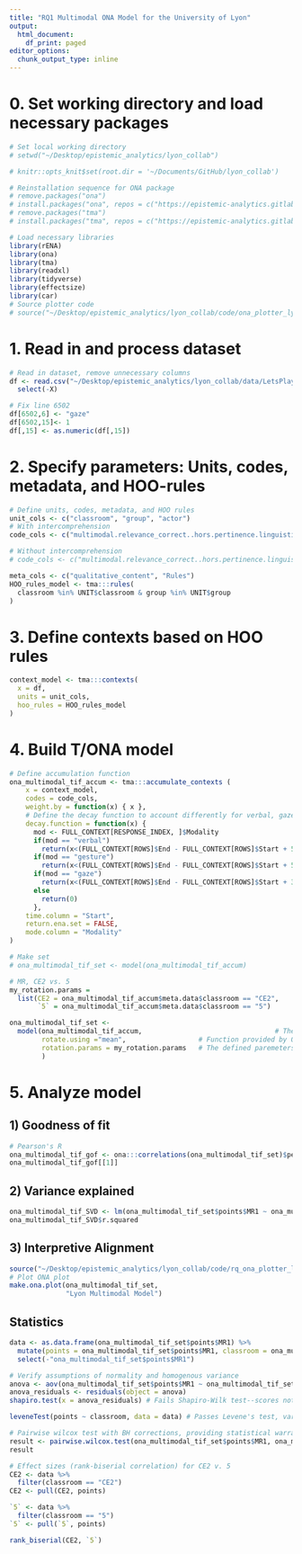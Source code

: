 ```yaml
---
title: "RQ1 Multimodal ONA Model for the University of Lyon"
output:
  html_document:
    df_print: paged
editor_options: 
  chunk_output_type: inline
---
```


# 0. Set working directory and load necessary packages 
```r
# Set local working directory
# setwd("~/Desktop/epistemic_analytics/lyon_collab")
```

```r
# knitr::opts_knit$set(root.dir = '~/Documents/GitHub/lyon_collab')
```

```r
# Reinstallation sequence for ONA package
# remove.packages("ona")
# install.packages("ona", repos = c("https://epistemic-analytics.gitlab.io/qe-packages/ona/cran/", "https://cran.rstudio.org"))
# remove.packages("tma")
# install.packages("tma", repos = c("https://epistemic-analytics.gitlab.io/qe-packages/tma/cran/", "https://cran.rstudio.org"))

# Load necessary libraries 
library(rENA)
library(ona) 
library(tma)
library(readxl)
library(tidyverse)
library(effectsize)
library(car)
# Source plotter code
# source("~/Desktop/epistemic_analytics/lyon_collab/code/ona_plotter_lyon.R")
```

# 1. Read in and process dataset
```r
# Read in dataset, remove unnecessary columns 
df <- read.csv("~/Desktop/epistemic_analytics/lyon_collab/data/LetsPlay_TMA_1stmodel.csv") %>%
  select(-X)

# Fix line 6502 
df[6502,6] <- "gaze"
df[6502,15]<- 1
df[,15] <- as.numeric(df[,15])
```

# 2. Specify parameters: Units, codes, metadata, and HOO-rules 
```r
# Define units, codes, metadata, and HOO rules
unit_cols <- c("classroom", "group", "actor")
# With intercomprehension
code_cols <- c("multimodal.relevance_correct..hors.pertinence.linguistique.", "multimodal.relevance_correct.and.complete", "multimodal.relevance_correct.and.incomplete", "multimodal.relevance_incorrect","verbal.relevance_correct.and.complete",            "verbal.relevance_correct.and.incomplete", "verbal.relevance_incorrect", "Intercomprehension.checks_VIC.collective", "Intercomprehension.checks_VIC.individuelle")

# Without intercomprehension
# code_cols <- c("multimodal.relevance_correct..hors.pertinence.linguistique.", "multimodal.relevance_correct.and.complete", "multimodal.relevance_correct.and.incomplete", "multimodal.relevance_incorrect","verbal.relevance_correct.and.complete",            "verbal.relevance_correct.and.incomplete", "verbal.relevance_incorrect")

meta_cols <- c("qualitative_content", "Rules")
HOO_rules_model <- tma:::rules( 
  classroom %in% UNIT$classroom & group %in% UNIT$group 
)
```

# 3. Define contexts based on HOO rules
```r
context_model <- tma:::contexts(
  x = df,
  units = unit_cols,
  hoo_rules = HOO_rules_model
)
```

# 4. Build T/ONA model
```r
# Define accumulation function
ona_multimodal_tif_accum <- tma:::accumulate_contexts (
    x = context_model,
    codes = code_cols,
    weight.by = function(x) { x },
    # Define the decay function to account differently for verbal, gaze, and gesture, arbitrary values selected
    decay.function = function(x) {
      mod <- FULL_CONTEXT[RESPONSE_INDEX, ]$Modality
      if(mod == "verbal")
        return(x<(FULL_CONTEXT[ROWS]$End - FULL_CONTEXT[ROWS]$Start + 5))*1
      if(mod == "gesture")
        return(x<(FULL_CONTEXT[ROWS]$End - FULL_CONTEXT[ROWS]$Start + 5))*1
      if(mod == "gaze")
        return(x<(FULL_CONTEXT[ROWS]$End - FULL_CONTEXT[ROWS]$Start + 3))*1
      else
        return(0)
      },
    time.column = "Start", 
    return.ena.set = FALSE,
    mode.column = "Modality"
) 

# Make set 
# ona_multimodal_tif_set <- model(ona_multimodal_tif_accum)

# MR, CE2 vs. 5
my_rotation.params = 
  list(CE2 = ona_multimodal_tif_accum$meta.data$classroom == "CE2",
       `5` = ona_multimodal_tif_accum$meta.data$classroom == "5")

ona_multimodal_tif_set <-
  model(ona_multimodal_tif_accum,                                 # The previously run accumulation above
        rotate.using ="mean",                  # Function provided by ONA
        rotation.params = my_rotation.params   # The defined paremeters for rotation
        )
```

# 5. Analyze model  
## 1) Goodness of fit
```r
# Pearson's R
ona_multimodal_tif_gof <- ona:::correlations(ona_multimodal_tif_set)$pearson
ona_multimodal_tif_gof[[1]]
```
## 2) Variance explained
```r
ona_multimodal_tif_SVD <- lm(ona_multimodal_tif_set$points$MR1 ~ ona_multimodal_tif_set$points$classroom) %>% summary()
ona_multimodal_tif_SVD$r.squared
```
## 3) Interpretive Alignment
```r
source("~/Desktop/epistemic_analytics/lyon_collab/code/rq_ona_plotter_lyon.R")
# Plot ONA plot
make.ona.plot(ona_multimodal_tif_set, 
              "Lyon Multimodal Model") 
```


## Statistics

```r
data <- as.data.frame(ona_multimodal_tif_set$points$MR1) %>% 
  mutate(points = ona_multimodal_tif_set$points$MR1, classroom = ona_multimodal_tif_set$points$classroom) %>%
  select(-"ona_multimodal_tif_set$points$MR1")

# Verify assumptions of normality and homogenous variance
anova <- aov(ona_multimodal_tif_set$points$MR1 ~ ona_multimodal_tif_set$points$classroom)
anova_residuals <- residuals(object = anova)
shapiro.test(x = anova_residuals) # Fails Shapiro-Wilk test--scores not normally distributed (significant p-value)

leveneTest(points ~ classroom, data = data) # Passes Levene's test, variance is homogenous 

# Pairwise wilcox test with BH corrections, providing statistical warrant for ONA-score observation
result <- pairwise.wilcox.test(ona_multimodal_tif_set$points$MR1, ona_multimodal_tif_set$points$classroom, p.adjust.method = "BH")
result

# Effect sizes (rank-biserial correlation) for CE2 v. 5
CE2 <- data %>%
  filter(classroom == "CE2")
CE2 <- pull(CE2, points)

`5` <- data %>%
  filter(classroom == "5")
`5` <- pull(`5`, points)

rank_biserial(CE2, `5`)

```


